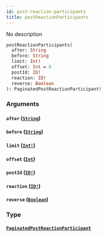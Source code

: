 ```yaml
---
id: post-reaction-participants
title: postReactionParticipants
---
```


No description

```graphql
postReactionParticipants(
  after: String
  before: String
  limit: Int!
  offset: Int = 0
  postId: ID!
  reaction: ID!
  reverse: Boolean
): PaginatedPostReactionParticipant!

```

### Arguments

#### `after` ([`String`](/docs/graphql/scalars/string))

#### `before` ([`String`](/docs/graphql/scalars/string))

#### `limit` ([`Int!`](/docs/graphql/scalars/int))

#### `offset` ([`Int`](/docs/graphql/scalars/int))

#### `postId` ([`ID!`](/docs/graphql/scalars/id))

#### `reaction` ([`ID!`](/docs/graphql/scalars/id))

#### `reverse` ([`Boolean`](/docs/graphql/scalars/boolean))

### Type

#### [`PaginatedPostReactionParticipant`](/docs/graphql/objects/paginated-post-reaction-participant)
